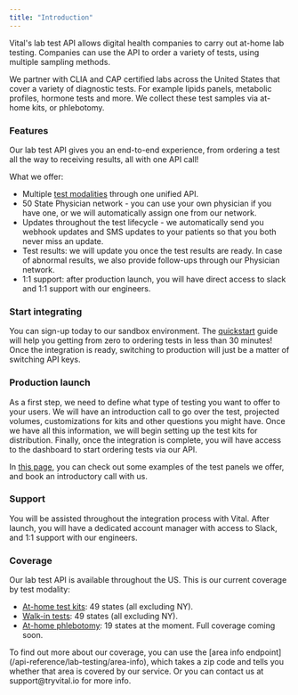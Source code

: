 ```yaml
---
title: "Introduction"
---
```


Vital's lab test API allows digital health companies to carry out at-home lab testing.
Companies can use the API to order a variety of tests, using multiple sampling methods.

We partner with CLIA and CAP certified labs across the United States that cover a variety of diagnostic tests. For example lipids panels, metabolic profiles, hormone tests and more.
We collect these test samples via at-home kits, or phlebotomy.

### Features

Our lab test API gives you an end-to-end experience, from ordering a test all the way to receiving results, all with one API call!

What we offer:

* Multiple [test modalities](/lab/overview/testing-modalities) through one unified API.
* 50 State Physician network - you can use your own physician if you have one, or we will automatically assign one from our network.
* Updates throughout the test lifecycle - we automatically send you webhook updates and SMS updates to your patients so that you both never miss an update.
* Test results: we will update you once the test results are ready. In case of abnormal results, we also provide follow-ups through our Physician network.
* 1:1 support: after production launch, you will have direct access to slack and 1:1 support with our engineers.

### Start integrating

You can sign-up today to our sandbox environment. The [quickstart](/lab/overview/quickstart-api) guide will help you getting from zero to ordering tests in less than 30 minutes! Once the integration is ready, switching to production will just be a matter of switching API keys.

### Production launch

As a first step, we need to define what type of testing you want to offer to your users. We will have an introduction call to go over the test, projected volumes, customizations for kits and other questions you might have. Once we have all this information, we will begin setting up the test kits for distribution. Finally, once the integration is complete, you will have access to the dashboard to start ordering tests via our API.

In [this page](https://tryvital.io/testing), you can check out some examples of the test panels we offer, and book an introductory call with us.

### Support

You will be assisted throughout the integration process with Vital. After launch, you will have a dedicated account manager with access to Slack, and 1:1 support with our engineers.

### Coverage

Our lab test API is available throughout the US. This is our current coverage by test modality:

* [At-home test kits](/lab/overview/testing-modalities#at-home-test-kits): 49 states (all excluding NY).
* [Walk-in tests](/lab/overview/testing-modalities#walk-in-tests): 49 states (all excluding NY).
* [At-home phlebotomy](/lab/overview/testing-modalities#at-home-phlebotomy): 19 states at the moment. Full coverage coming soon.

<Info>
To find out more about our coverage, you can use the [area info endpoint](/api-reference/lab-testing/area-info), which takes a zip code and tells you whether that area is covered by our service. Or you can contact us at support@tryvital.io for more info.
</Info>
